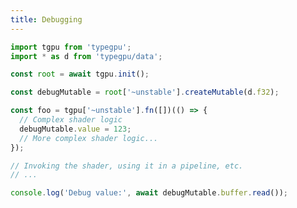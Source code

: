 ```yaml
---
title: Debugging
---
```


```ts twoslash
import tgpu from 'typegpu';
import * as d from 'typegpu/data';

const root = await tgpu.init();

const debugMutable = root['~unstable'].createMutable(d.f32);

const foo = tgpu['~unstable'].fn([])(() => {
  // Complex shader logic
  debugMutable.value = 123;
  // More complex shader logic...
});

// Invoking the shader, using it in a pipeline, etc.
// ...

console.log('Debug value:', await debugMutable.buffer.read());
```